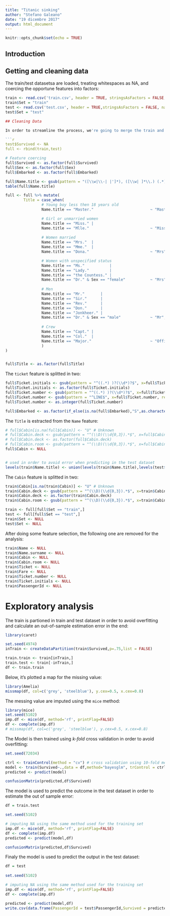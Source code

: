 ```yaml
---
title: "Titanic sinking"
author: "Stefano Galeano"
date: "19 dicembre 2017"
output: html_document
---
```


```r
knitr::opts_chunk$set(echo = TRUE)
```

## Introduction

## Getting and cleaning data

The train/test datasetsa are loaded, treating whitespaces as NA, and coercing the opportune features into factors:

```r
train <- read.csv('train.csv', header = TRUE, stringsAsFactors = FALSE, na.strings = c(""))
train$Set = "train"
test <- read.csv('test.csv', header = TRUE,stringsAsFactors = FALSE, na.strings = c(""))
test$Set = "test"

## Cleaning Data

In order to streamline the process, we're going to merge the train and test datasets, we'll therfore to add add the `Survived` variable in the test dataset:

```r
test$Survived <- NA
full <- rbind(train,test)
```
```r
# Feature coercing
full$Survived <- as.factor(full$Survived)
full$Sex <- as.factor(full$Sex)
full$Embarked <- as.factor(full$Embarked)
```
```r
full$Name.title <- gsub(pattern = "([\\w|\\-| |']*), ([\\w| ]*\\.) (.*)", x=full$Name, replacement="\\2", ignore.case=TRUE, perl = TRUE)
table(full$Name.title)
```
```r
full <- full %>% mutate(
        Title = case_when(
                # Young boy less then 18 years old
                Name.title == "Master."                         ~ "Master",

                # Girl or unmarried women
                Name.title == "Miss." | 
                Name.title == "Mlle."                           ~ "Miss",
                
                # Women married
                Name.title == "Mrs."  | 
                Name.title == "Mme."  |
                Name.title == "Dona."                           ~ "Mrs",

                # Women with unspecified status
                Name.title == "Ms."           |
                Name.title == "Lady."         |
                Name.title == "the Countess." |
                Name.title == "Dr." & Sex == "female"           ~ "Mrs", # In this group because there are too few observation
                
                # Men
                Name.title == "Mr."       |
                Name.title == "Sir."      |
                Name.title == "Rev."      |
                Name.title == "Don."      |
                Name.title == "Jonkheer." |            
                Name.title == "Dr." & Sex == "male"             ~ "Mr",
                
                # Crew
                Name.title == "Capt." |
                Name.title == "Col."  |
                Name.title == "Major."                          ~ "Officer"
                )
)


full$Title <- as.factor(full$Title)
```

The `ticket` feature is splitted in two: 

```r
full$Ticket.initials <- gsub(pattern = "^((.*) )?(\\d*)?$", x=full$Ticket, replacement="\\2")
full$Ticket.initials <- as.factor(full$Ticket.initials)
full$Ticket.number <- gsub(pattern = "^((.*) )?(\\d*)?$", x=full$Ticket, replacement="\\3")
full$Ticket.number <- gsub(pattern = "^LINE$", x=full$Ticket.number, replacement="0")
full$Ticket.number <- as.integer(full$Ticket.number)

full$Embarked <- as.factor(if_else(is.na(full$Embarked),"S",as.character(full$Embarked)))
```

The `Title` is estracted from the `Name` feature:

```r
# full$Cabin[is.na(full$Cabin)] <- "U" # Unknown
# full$Cabin.deck <- gsub(pattern = "^(\\D)(\\d{0,3}).*$", x=full$Cabin, replacement="\\1", ignore.case=TRUE, perl = TRUE)
# full$Cabin.deck <- as.factor(full$Cabin.deck)
# full$Cabin.room <- gsub(pattern = "^(\\D)(\\d{0,3}).*$", x=full$Cabin, replacement="\\2", ignore.case=TRUE, perl = TRUE)
full$Cabin <- NULL


# used in order to avoid error when predicting in the test dataset
levels(train$Name.title) <- union(levels(train$Name.title),levels(test$Name.title))
```

The `Cabin` feature is splitted in two:

```r
train$Cabin[is.na(train$Cabin)] <- "U" # Unknown
train$Cabin.deck <- gsub(pattern = "^(\\D)(\\d{0,3}).*$", x=train$Cabin, replacement="\\1", ignore.case=TRUE, perl = TRUE)
train$Cabin.deck <- as.factor(train$Cabin.deck)
train$Cabin.room <- gsub(pattern = "^(\\D)(\\d{0,3}).*$", x=train$Cabin, replacement="\\2", ignore.case=TRUE, perl = TRUE)

train <- full[full$Set == "train",]
test <- full[full$Set == "test",]
train$Set <- NULL
test$Set <- NULL
```

After doing some feature selection, the following one are removed for the analysis:

```r
train$Name <- NULL
train$Name.surname <- NULL
train$Cabin <- NULL
train$Cabin.room <- NULL
train$Ticket <- NULL
train$Fare <- NULL
train$Ticket.number <- NULL
train$Ticket.initials <- NULL
train$PassengerId <- NULL
```

# Exploratory analysis

The train is partioned in train and test dataset in order to avoid overfitting and calculate an out-of-sample estimation error in the end:

```r
library(caret)

set.seed(4974)
inTrain <- createDataPartition(train$Survived,p=.75,list = FALSE)

train.train <- train[inTrain,]
train.test <- train[-inTrain,]
df <- train.train
```

Below, it's plotted a map for the missing value: 

```r
library(Amelia)
missmap(df, col=c('grey', 'steelblue'), y.cex=0.5, x.cex=0.8)
```

The messing value are imputed using the `mice` method:

```r
library(mice)
set.seed(5102)
imp.df <- mice(df, method='rf', printFlag=FALSE)
df <- complete(imp.df)
# missmap(df, col=c('grey', 'steelblue'), y.cex=0.5, x.cex=0.8)
```

The Model is then trained using *k-fold* cross validation in order to avoid overfitting:

```r
set.seed(72034)

ctrl <- trainControl(method = "cv") # cross validation using 10-fold method
model <- train(Survived~.,data = df,method="bayesglm", trControl = ctrl)
predicted <- predict(model)

confusionMatrix(predicted,df$Survived)
```

The model is used to predict the outcome in the test dataset in order to estimate the out of sample error:

```r
df = train.test

set.seed(5102)

# imputing NA using the same method used for the training set
imp.df <- mice(df, method='rf', printFlag=FALSE)
df <- complete(imp.df)
predicted <- predict(model,df)

confusionMatrix(predicted,df$Survived)
```

Finaly the model is used to predict the output in the test dataset:

```r
df = test
        
set.seed(5102)

# imputing NA using the same method used for the training set
imp.df <- mice(df, method='rf', printFlag=FALSE)
df <- complete(imp.df)

predicted <- predict(model,df)
write.csv(data.frame(PassengerId = test$PassengerId,Survived = predicted),"solution.csv",row.names = FALSE)
```

